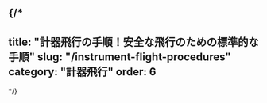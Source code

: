 {/*
---
title: "計器飛行の手順！安全な飛行のための標準的な手順"
slug: "/instrument-flight-procedures"
category: "計器飛行"
order: 6
---
*/} 